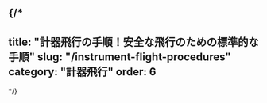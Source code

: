 {/*
---
title: "計器飛行の手順！安全な飛行のための標準的な手順"
slug: "/instrument-flight-procedures"
category: "計器飛行"
order: 6
---
*/} 